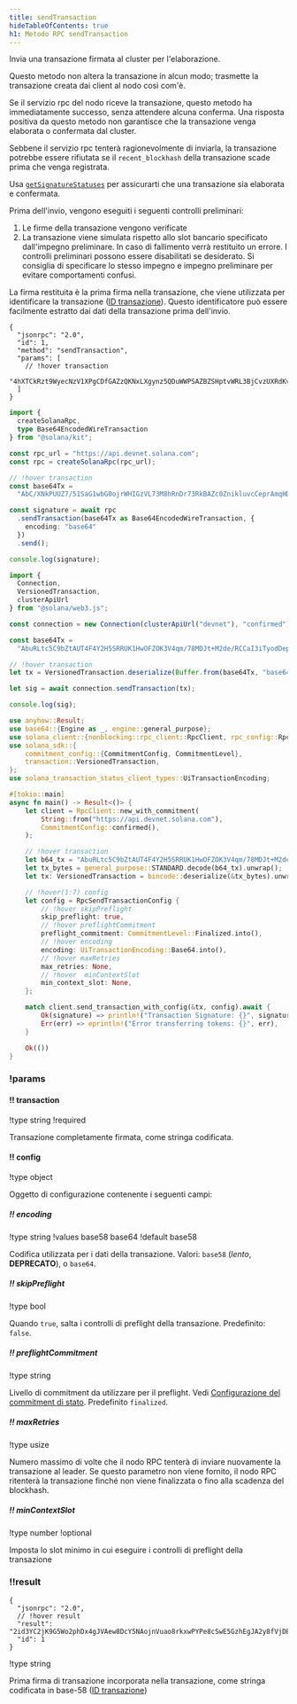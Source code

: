 ```yaml
---
title: sendTransaction
hideTableOfContents: true
h1: Metodo RPC sendTransaction
---
```


Invia una transazione firmata al cluster per l'elaborazione.

Questo metodo non altera la transazione in alcun modo; trasmette la transazione
creata dai client al nodo così com'è.

Se il servizio rpc del nodo riceve la transazione, questo metodo ha
immediatamente successo, senza attendere alcuna conferma. Una risposta positiva
da questo metodo non garantisce che la transazione venga elaborata o confermata
dal cluster.

Sebbene il servizio rpc tenterà ragionevolmente di inviarla, la transazione
potrebbe essere rifiutata se il `recent_blockhash` della transazione scade prima
che venga registrata.

Usa [`getSignatureStatuses`](/docs/rpc/http/getsignaturestatuses) per
assicurarti che una transazione sia elaborata e confermata.

Prima dell'invio, vengono eseguiti i seguenti controlli preliminari:

1. Le firme della transazione vengono verificate
2. La transazione viene simulata rispetto allo slot bancario specificato
   dall'impegno preliminare. In caso di fallimento verrà restituito un errore. I
   controlli preliminari possono essere disabilitati se desiderato. Si consiglia
   di specificare lo stesso impegno e impegno preliminare per evitare
   comportamenti confusi.

La firma restituita è la prima firma nella transazione, che viene utilizzata per
identificare la transazione
([ID transazione](/docs/references/terminology#transaction-id)). Questo
identificatore può essere facilmente estratto dai dati della transazione prima
dell'invio.

<APIMethod>

```jsonc !!request curl
{
  "jsonrpc": "2.0",
  "id": 1,
  "method": "sendTransaction",
  "params": [
    // !hover transaction
    "4hXTCkRzt9WyecNzV1XPgCDfGAZzQKNxLXgynz5QDuWWPSAZBZSHptvWRL3BjCvzUXRdKvHL2b7yGrRQcWyaqsaBCncVG7BFggS8w9snUts67BSh3EqKpXLUm5UMHfD7ZBe9GhARjbNQMLJ1QD3Spr6oMTBU6EhdB4RD8CP2xUxr2u3d6fos36PD98XS6oX8TQjLpsMwncs5DAMiD4nNnR8NBfyghGCWvCVifVwvA8B8TJxE1aiyiv2L429BCWfyzAme5sZW8rDb14NeCQHhZbtNqfXhcp2tAnaAT"
  ]
}
```

```ts !!request title="Kit"
import {
  createSolanaRpc,
  type Base64EncodedWireTransaction
} from "@solana/kit";

const rpc_url = "https://api.devnet.solana.com";
const rpc = createSolanaRpc(rpc_url);

// !hover transaction
const base64Tx =
  "AbC/XNkPUUZ7/51SaG1wbG0ojrWHIGzVL73M8hRnDr73RkBAZc0ZnikluvcCeprAmqHDJrcPxPUbvEJMVBIiVQeAAQABAzfDSQC/GjcggrLsDpYz7jAlT+Gca846HqtFb8UQMM9cCWPIi4AX32PV8HrY7/1WgoRc3IATttceZsUMeQ1qx7UAAAAAAAAAAAAAAAAAAAAAAAAAAAAAAAAAAAAAAAAAAIgsVWEgMTiOYp63gTtuYGw+izfm6wKQdivpiXQBpNnYAQICAAEMAgAAAEBCDwAAAAAAAA==";

const signature = await rpc
  .sendTransaction(base64Tx as Base64EncodedWireTransaction, {
    encoding: "base64"
  })
  .send();

console.log(signature);
```

```ts !!request title="web3.js"
import {
  Connection,
  VersionedTransaction,
  clusterApiUrl
} from "@solana/web3.js";

const connection = new Connection(clusterApiUrl("devnet"), "confirmed");

const base64Tx =
  "AbuRLtc5C9bZtAUT4F4Y2H5SRRUK1HwOFZOK3V4qm/78MDJt+M2de/RCCaI3iTyodDepmrkUWbss0XRHS0lk5AOAAQABAzfDSQC/GjcggrLsDpYz7jAlT+Gca846HqtFb8UQMM9cCWPIi4AX32PV8HrY7/1WgoRc3IATttceZsUMeQ1qx7UAAAAAAAAAAAAAAAAAAAAAAAAAAAAAAAAAAAAAAAAAAD2dTRgcJmzcoGH1R3c2WqtHah2H19KvbC1p6BxLDqfoAQICAAEMAgAAAADKmjsAAAAAAA==";

// !hover transaction
let tx = VersionedTransaction.deserialize(Buffer.from(base64Tx, "base64"));

let sig = await connection.sendTransaction(tx);

console.log(sig);
```

```rs !!request title="Rust"
use anyhow::Result;
use base64::{Engine as _, engine::general_purpose};
use solana_client::{nonblocking::rpc_client::RpcClient, rpc_config::RpcSendTransactionConfig};
use solana_sdk::{
    commitment_config::{CommitmentConfig, CommitmentLevel},
    transaction::VersionedTransaction,
};
use solana_transaction_status_client_types::UiTransactionEncoding;

#[tokio::main]
async fn main() -> Result<()> {
    let client = RpcClient::new_with_commitment(
        String::from("https://api.devnet.solana.com"),
        CommitmentConfig::confirmed(),
    );

    // !hover transaction
    let b64_tx = "AbuRLtc5C9bZtAUT4F4Y2H5SRRUK1HwOFZOK3V4qm/78MDJt+M2de/RCCaI3iTyodDepmrkUWbss0XRHS0lk5AOAAQABAzfDSQC/GjcggrLsDpYz7jAlT+Gca846HqtFb8UQMM9cCWPIi4AX32PV8HrY7/1WgoRc3IATttceZsUMeQ1qx7UAAAAAAAAAAAAAAAAAAAAAAAAAAAAAAAAAAAAAAAAAAD2dTRgcJmzcoGH1R3c2WqtHah2H19KvbC1p6BxLDqfoAQICAAEMAgAAAADKmjsAAAAAAA==";
    let tx_bytes = general_purpose::STANDARD.decode(b64_tx).unwrap();
    let tx: VersionedTransaction = bincode::deserialize(&tx_bytes).unwrap();

    // !hover(1:7) config
    let config = RpcSendTransactionConfig {
        // !hover skipPreflight
        skip_preflight: true,
        // !hover preflightCommitment
        preflight_commitment: CommitmentLevel::Finalized.into(),
        // !hover encoding
        encoding: UiTransactionEncoding::Base64.into(),
        // !hover maxRetries
        max_retries: None,
        // !hover  minContextSlot
        min_context_slot: None,
    };

    match client.send_transaction_with_config(&tx, config).await {
        Ok(signature) => println!("Transaction Signature: {}", signature),
        Err(err) => eprintln!("Error transferring tokens: {}", err),
    }

    Ok(())
}
```

### !params

#### !! transaction

!type string !required

Transazione completamente firmata, come stringa codificata.

#### !! config

!type object

Oggetto di configurazione contenente i seguenti campi:

##### !! encoding

!type string !values base58 base64 !default base58

Codifica utilizzata per i dati della transazione. Valori: `base58` (_lento_,
**DEPRECATO**), o `base64`.

##### !! skipPreflight

!type bool

Quando `true`, salta i controlli di preflight della transazione. Predefinito:
`false`.

##### !! preflightCommitment

!type string

Livello di commitment da utilizzare per il preflight. Vedi
[Configurazione del commitment di stato](/docs/rpc/index.mdx#configuring-state-commitment).
Predefinito `finalized`.

##### !! maxRetries

!type usize

Numero massimo di volte che il nodo RPC tenterà di inviare nuovamente la
transazione al leader. Se questo parametro non viene fornito, il nodo RPC
ritenterà la transazione finché non viene finalizzata o fino alla scadenza del
blockhash.

##### !! minContextSlot

!type number !optional

Imposta lo slot minimo in cui eseguire i controlli di preflight della
transazione

### !!result

```jsonc !response
{
  "jsonrpc": "2.0",
  // !hover result
  "result": "2id3YC2jK9G5Wo2phDx4gJVAew8DcY5NAojnVuao8rkxwPYPe8cSwE5GzhEgJA2y8fVjDEo6iR6ykBvDxrTQrtpb",
  "id": 1
}
```

!type string

Prima firma di transazione incorporata nella transazione, come stringa
codificata in base-58
([ID transazione](/docs/references/terminology#transaction-id))

</APIMethod>
